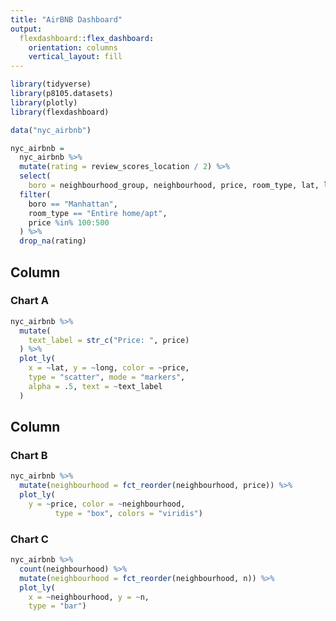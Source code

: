 ```yaml
---
title: "AirBNB Dashboard"
output: 
  flexdashboard::flex_dashboard:
    orientation: columns
    vertical_layout: fill
---
```


```r
library(tidyverse)
library(p8105.datasets)
library(plotly)
library(flexdashboard)
```

```r
data("nyc_airbnb")

nyc_airbnb =
  nyc_airbnb %>% 
  mutate(rating = review_scores_location / 2) %>% 
  select(
    boro = neighbourhood_group, neighbourhood, price, room_type, lat, long, rating) %>% 
  filter(
    boro == "Manhattan",
    room_type == "Entire home/apt",
    price %in% 100:500
  ) %>% 
  drop_na(rating)
```


Column {data-width=650}
-----------------------------------------------------------------------

### Chart A

```r
nyc_airbnb %>%
  mutate(
    text_label = str_c("Price: ", price)
  ) %>% 
  plot_ly(
    x = ~lat, y = ~long, color = ~price,
    type = "scatter", mode = "markers",
    alpha = .5, text = ~text_label
  )
```

Column {data-width=350}
-----------------------------------------------------------------------

### Chart B

```r
nyc_airbnb %>%
  mutate(neighbourhood = fct_reorder(neighbourhood, price)) %>% 
  plot_ly(
    y = ~price, color = ~neighbourhood,
          type = "box", colors = "viridis")
```

### Chart C

```r
nyc_airbnb %>% 
  count(neighbourhood) %>%
  mutate(neighbourhood = fct_reorder(neighbourhood, n)) %>% 
  plot_ly(
    x = ~neighbourhood, y = ~n,
    type = "bar")
```

